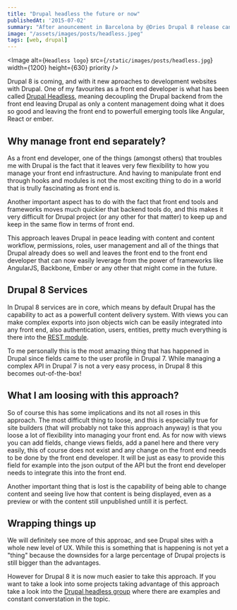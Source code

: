 ```yaml
---
title: "Drupal headless the future or now"
publishedAt: '2015-07-02'
summary: "After anouncement in Barcelona by @Dries Drupal 8 release candidate was released on October 7"
image: "/assets/images/posts/headless.jpeg"
tags: [web, drupal]
---
```


<Image
  alt={`Headless logo`}
  src={`/static/images/posts/headless.jpg`}
  width={1200}
  height={630}
  priority
/>

Drupal 8 is coming, and with it new aproaches to development websites with Drupal. One of my favourites as a front end developer is what has been called [Drupal Headless](https://github.com/davidhwang/horseman), meaning decoupling the Drupal backend from the front end leaving Drupal as only a content management doing what it does so good and leaving the front end to powerfull emerging tools like Angular, React or ember. 

## Why manage front end separately?

As a front end developer, one of the things (amongst others) that troubles me with Drupal is the fact that it leaves very few flexibility to how you manage your front end infrastructure. And having to manipulate front end through hooks and modules is not the most exciting thing to do in a world that is trully fascinating as front end is.

Another important aspect has to do with the fact that front end tools and frameworks moves much quickier that backend tools do, and this makes it very difficult for Drupal project (or any other for that matter) to keep up and keep in the same flow in terms of front end.

This approach leaves Drupal in peace leading with content and content workflow, permissions, roles, user management and all of the things that Drupal already does so well and leaves the front end to the front end developer that can now easily leverage from the power of frameworks like AngularJS, Backbone, Ember or any other that might come in the future.

## Drupal 8 Services

In Drupal 8 services are in core, which means by default Drupal has the capability to act as a powerfull content delivery system. With views you can make complex exports into json objects wich can be easily integrated into any front end, also authentication, users, entities, pretty much everything is there into the [REST module](https://www.drupal.org/documentation/modules/rest).

To me personally this is the most amazing thing that has happened in Drupal since fields came to the user profile in Drupal 7\. While managing a complex API in Drupal 7 is not a very easy process, in Drupal 8 this becomes out-of-the-box!

## What I am loosing with this approach?

So of course this has some implications and its not all roses in this approach. The most difficult thing to loose, and this is especially true for site builders (that will probably not take this approach anyway) is that you loose a lot of flexibility into managing your front end. As for now with views you can add fields, change views fields, add a panel here and there very easily, this of course does not exist and any change on the front end needs to be done by the front end developer. It will be just as easy to provide this field for example into the json output of the API but the front end developer needs to integrate this into the front end.

Another important thing that is lost is the capability of being able to change content and seeing live how that content is being displayed, even as a preview or with the content still unpublished untill it is perfect.

## Wrapping things up

We will definitely see more of this approac, and see Drupal sites with a whole new level of UX. While this is something that is happening is not yet a "thing" because the downsides for a large percentage of Drupal projects is still bigger than the advantages.

However for Drupal 8 it is now much easier to take this approach. If you want to take a look into some projects taking advantage of this approach take a look into the [Drupal headless group](https://groups.drupal.org/headless-drupal) where there are examples and constant converstation in the topic.
